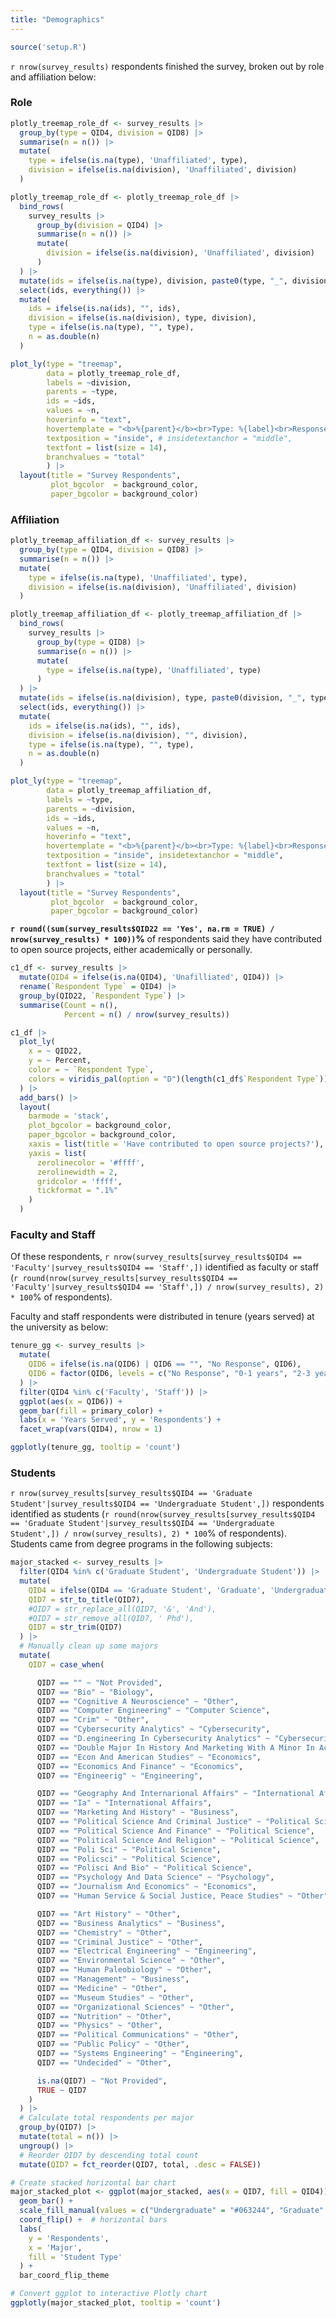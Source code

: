 ```yaml
---
title: "Demographics"
---
```


<!-- Setup -->

```r
source('setup.R')
```

`r nrow(survey_results)` respondents finished the survey, broken out by role and affiliation below:

::: {.panel-tabset}

### Role

```r
plotly_treemap_role_df <- survey_results |>
  group_by(type = QID4, division = QID8) |>
  summarise(n = n()) |>
  mutate(
    type = ifelse(is.na(type), 'Unaffiliated', type),
    division = ifelse(is.na(division), 'Unaffiliated', division)
  )

plotly_treemap_role_df <- plotly_treemap_role_df |>
  bind_rows(
    survey_results |>
      group_by(division = QID4) |>
      summarise(n = n()) |>
      mutate(
        division = ifelse(is.na(division), 'Unaffiliated', division)
      )
  ) |>
  mutate(ids = ifelse(is.na(type), division, paste0(type, "_", division))) |>
  select(ids, everything()) |>
  mutate(
    ids = ifelse(is.na(ids), "", ids),
    division = ifelse(is.na(division), type, division),
    type = ifelse(is.na(type), "", type),
    n = as.double(n)
  )

plot_ly(type = "treemap",
        data = plotly_treemap_role_df,
        labels = ~division,
        parents = ~type,
        ids = ~ids,
        values = ~n,
        hoverinfo = "text",
        hovertemplate = "<b>%{parent}</b><br>Type: %{label}<br>Responses: %{value}<extra></extra>",
        textposition = "inside", # insidetextanchor = "middle",
        textfont = list(size = 14),
        branchvalues = "total"
        ) |>
  layout(title = "Survey Respondents",
         plot_bgcolor  = background_color,
         paper_bgcolor = background_color)
```

### Affiliation

```r
plotly_treemap_affiliation_df <- survey_results |>
  group_by(type = QID4, division = QID8) |>
  summarise(n = n()) |>
  mutate(
    type = ifelse(is.na(type), 'Unaffiliated', type),
    division = ifelse(is.na(division), 'Unaffiliated', division)
  )

plotly_treemap_affiliation_df <- plotly_treemap_affiliation_df |>
  bind_rows(
    survey_results |>
      group_by(type = QID8) |>
      summarise(n = n()) |>
      mutate(
        type = ifelse(is.na(type), 'Unaffiliated', type)
      )
  ) |>
  mutate(ids = ifelse(is.na(division), type, paste0(division, "_", type))) |>
  select(ids, everything()) |>
  mutate(
    ids = ifelse(is.na(ids), "", ids),
    division = ifelse(is.na(division), "", division),
    type = ifelse(is.na(type), "", type),
    n = as.double(n)
  )

plot_ly(type = "treemap",
        data = plotly_treemap_affiliation_df,
        labels = ~type,
        parents = ~division,
        ids = ~ids,
        values = ~n,
        hoverinfo = "text",
        hovertemplate = "<b>%{parent}</b><br>Type: %{label}<br>Responses: %{value}<extra></extra>",
        textposition = "inside", insidetextanchor = "middle",
        textfont = list(size = 14),
        branchvalues = "total"
        ) |>
  layout(title = "Survey Respondents",
         plot_bgcolor  = background_color,
         paper_bgcolor = background_color)
```

:::

<b>`r round((sum(survey_results$QID22 == 'Yes', na.rm = TRUE) / nrow(survey_results) * 100))`%</b> of respondents said they have contributed to open source projects, either academically or personally.

```r
c1_df <- survey_results |>
  mutate(QID4 = ifelse(is.na(QID4), 'Unafilliated', QID4)) |>
  rename(`Respondent Type` = QID4) |>
  group_by(QID22, `Respondent Type`) |>
  summarise(Count = n(),
            Percent = n() / nrow(survey_results))

c1_df |>
  plot_ly(
    x = ~ QID22,
    y = ~ Percent,
    color = ~ `Respondent Type`,
    colors = viridis_pal(option = "D")(length(c1_df$`Respondent Type`))
  ) |>
  add_bars() |>
  layout(
    barmode = 'stack',
    plot_bgcolor = background_color,
    paper_bgcolor = background_color,
    xaxis = list(title = 'Have contributed to open source projects?'),
    yaxis = list(
      zerolinecolor = '#ffff',
      zerolinewidth = 2,
      gridcolor = 'ffff',
      tickformat = ".1%"
    )
  )
```

### Faculty and Staff

Of these respondents, `r nrow(survey_results[survey_results$QID4 == 'Faculty'|survey_results$QID4 == 'Staff',])` identified as faculty or staff (`r round(nrow(survey_results[survey_results$QID4 == 'Faculty'|survey_results$QID4 == 'Staff',]) / nrow(survey_results), 2) * 100`% of respondents).

Faculty and staff respondents were distributed in tenure (years served) at the university as below:

```r
tenure_gg <- survey_results |>
  mutate(
    QID6 = ifelse(is.na(QID6) | QID6 == "", "No Response", QID6),
    QID6 = factor(QID6, levels = c("No Response", "0-1 years", "2-3 years", "4-6 years", "7-10 years", "10+ years"))
  ) |>
  filter(QID4 %in% c('Faculty', 'Staff')) |>
  ggplot(aes(x = QID6)) +
  geom_bar(fill = primary_color) +
  labs(x = 'Years Served', y = 'Respondents') +
  facet_wrap(vars(QID4), nrow = 1)

ggplotly(tenure_gg, tooltip = 'count')
```


### Students

`r nrow(survey_results[survey_results$QID4 == 'Graduate Student'|survey_results$QID4 == 'Undergraduate Student',])` respondents identified as students (`r round(nrow(survey_results[survey_results$QID4 == 'Graduate Student'|survey_results$QID4 == 'Undergraduate Student',]) / nrow(survey_results), 2) * 100`% of respondents). Students came from degree programs in the following subjects:


```r
major_stacked <- survey_results |>
  filter(QID4 %in% c('Graduate Student', 'Undergraduate Student')) |>
  mutate(
    QID4 = ifelse(QID4 == 'Graduate Student', 'Graduate', 'Undergraduate'),
    QID7 = str_to_title(QID7),
    #QID7 = str_replace_all(QID7, '&', 'And'),
    #QID7 = str_remove_all(QID7, ' Phd'),
    QID7 = str_trim(QID7)
  ) |>
  # Manually clean up some majors
  mutate(
    QID7 = case_when(

      QID7 == "" ~ "Not Provided",
      QID7 == "Bio" ~ "Biology",
      QID7 == "Cognitive A Neuroscience" ~ "Other",
      QID7 == "Computer Engineering" ~ "Computer Science",
      QID7 == "Crim" ~ "Other",
      QID7 == "Cybersecurity Analytics" ~ "Cybersecurity",
      QID7 == "D.engineering In Cybersecurity Analytics" ~ "Cybersecurity",
      QID7 == "Double Major In History And Marketing With A Minor In Accounting." ~ "History",
      QID7 == "Econ And American Studies" ~ "Economics",
      QID7 == "Economics And Finance" ~ "Economics",
      QID7 == "Engineerig" ~ "Engineering",

      QID7 == "Geography And Internarional Affairs" ~ "International Affairs",
      QID7 == "Ia" ~ "International Affairs",
      QID7 == "Marketing And History" ~ "Business",
      QID7 == "Political Science And Criminal Justice" ~ "Political Science",
      QID7 == "Political Science And Finance" ~ "Political Science",
      QID7 == "Political Science And Religion" ~ "Political Science",
      QID7 == "Poli Sci" ~ "Political Science",
      QID7 == "Policsci" ~ "Political Science",
      QID7 == "Polisci And Bio" ~ "Political Science",
      QID7 == "Psychology And Data Science" ~ "Psychology",
      QID7 == "Journalism And Economics" ~ "Economics",
      QID7 == "Human Service & Social Justice, Peace Studies" ~ "Other",

      QID7 == "Art History" ~ "Other",
      QID7 == "Business Analytics" ~ "Business",
      QID7 == "Chemistry" ~ "Other",
      QID7 == "Criminal Justice" ~ "Other",
      QID7 == "Electrical Engineering" ~ "Engineering",
      QID7 == "Environmental Science" ~ "Other",
      QID7 == "Human Paleobiology" ~ "Other",
      QID7 == "Management" ~ "Business",
      QID7 == "Medicine" ~ "Other",
      QID7 == "Museum Studies" ~ "Other",
      QID7 == "Organizational Sciences" ~ "Other",
      QID7 == "Nutrition" ~ "Other",
      QID7 == "Physics" ~ "Other",
      QID7 == "Political Communications" ~ "Other",
      QID7 == "Public Policy" ~ "Other",
      QID7 == "Systems Engineering" ~ "Engineering",
      QID7 == "Undecided" ~ "Other",

      is.na(QID7) ~ "Not Provided",
      TRUE ~ QID7
    )
  ) |>
  # Calculate total respondents per major
  group_by(QID7) |>
  mutate(total = n()) |>
  ungroup() |>
  # Reorder QID7 by descending total count
  mutate(QID7 = fct_reorder(QID7, total, .desc = FALSE))

# Create stacked horizontal bar chart
major_stacked_plot <- ggplot(major_stacked, aes(x = QID7, fill = QID4)) +
  geom_bar() +
  scale_fill_manual(values = c("Undergraduate" = "#063244", "Graduate" = "#908065")) +
  coord_flip() +  # horizontal bars
  labs(
    y = 'Respondents',
    x = 'Major',
    fill = 'Student Type'
  ) +
  bar_coord_flip_theme

# Convert ggplot to interactive Plotly chart
ggplotly(major_stacked_plot, tooltip = 'count')
```

